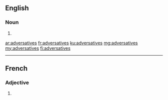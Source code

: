 ==English==

===Noun===
{{head|en|noun plural form}}

# {{plural of|adversative|lang=en}}

[[ar:adversatives]]
[[fr:adversatives]]
[[ku:adversatives]]
[[mg:adversatives]]
[[my:adversatives]]
[[fi:adversatives]]

----
==French==

===Adjective===
{{fr-adj-form}}

# {{feminine plural of|adversatif|lang=fr}}
{{rfc-auto}}